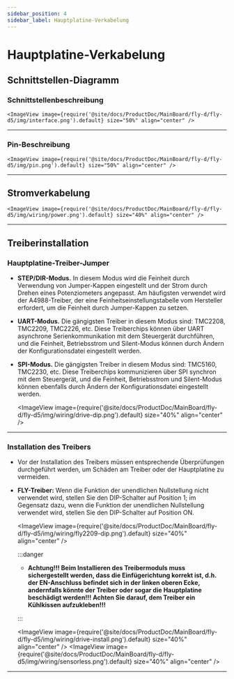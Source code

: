 ```yaml
---
sidebar_position: 4
sidebar_label: Hauptplatine-Verkabelung
---
```



# Hauptplatine-Verkabelung

## Schnittstellen-Diagramm

### Schnittstellenbeschreibung

    <ImageView image={require('@site/docs/ProductDoc/MainBoard/fly-d/fly-d5/img/interface.png').default} size="50%" align="center" />

----

### Pin-Beschreibung

    <ImageView image={require('@site/docs/ProductDoc/MainBoard/fly-d/fly-d5/img/pin.png').default} size="50%" align="center" />

---

## Stromverkabelung

    <ImageView image={require('@site/docs/ProductDoc/MainBoard/fly-d/fly-d5/img/wiring/power.png').default} size="40%" align="center" />

----

## Treiberinstallation

### Hauptplatine-Treiber-Jumper

* **STEP/DIR-Modus.** In diesem Modus wird die Feinheit durch Verwendung von Jumper-Kappen eingestellt und der Strom durch Drehen eines Potenziometers angepasst. Am häufigsten verwendet wird der A4988-Treiber, der eine Feinheitseinstellungstabelle vom Hersteller erfordert, um die Feinheit durch Jumper-Kappen zu setzen.
* **UART-Modus.** Die gängigsten Treiber in diesem Modus sind: TMC2208, TMC2209, TMC2226, etc. Diese Treiberchips können über UART asynchrone Serienkommunikation mit dem Steuergerät durchführen, und die Feinheit, Betriebsstrom und Silent-Modus können durch Ändern der Konfigurationsdatei eingestellt werden.
* **SPI-Modus.** Die gängigsten Treiber in diesem Modus sind: TMC5160, TMC2230, etc. Diese Treiberchips kommunizieren über SPI synchron mit dem Steuergerät, und die Feinheit, Betriebsstrom und Silent-Modus können ebenfalls durch Ändern der Konfigurationsdatei eingestellt werden.

    <ImageView image={require('@site/docs/ProductDoc/MainBoard/fly-d/fly-d5/img/wiring/drive-dip.png').default} size="40%" align="center" />

----

### Installation des Treibers

* Vor der Installation des Treibers müssen entsprechende Überprüfungen durchgeführt werden, um Schäden am Treiber oder der Hauptplatine zu vermeiden.
* **FLY-Treiber:** Wenn die Funktion der unendlichen Nullstellung nicht verwendet wird, stellen Sie den DIP-Schalter auf Position 1; im Gegensatz dazu, wenn die Funktion der unendlichen Nullstellung verwendet wird, stellen Sie den DIP-Schalter auf Position ON.

    <ImageView image={require('@site/docs/ProductDoc/MainBoard/fly-d/fly-d5/img/wiring/fly2209-dip.png').default} size="40%" align="center" />

    :::danger

    * **Achtung!!! Beim Installieren des Treibermoduls muss sichergestellt werden, dass die Einfügerichtung korrekt ist, d.h. der EN-Anschluss befindet sich in der linken oberen Ecke, andernfalls könnte der Treiber oder sogar die Hauptplatine beschädigt werden!!! Achten Sie darauf, dem Treiber ein Kühlkissen aufzukleben!!!**

    :::

    <ImageView image={require('@site/docs/ProductDoc/MainBoard/fly-d/fly-d5/img/wiring/drive-install.png').default} size="40%" align="center" />
    <ImageView image={require('@site/docs/ProductDoc/MainBoard/fly-d/fly-d5/img/wiring/sensorless.png').default} size="40%" align="center" />

----